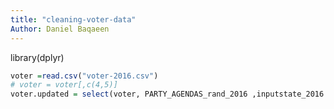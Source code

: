 ```yaml
---
title: "cleaning-voter-data"
Author: Daniel Baqaeen 
---
```


library(dplyr)
```r
voter =read.csv("voter-2016.csv")
# voter = voter[,c(4,5)]
voter.updated = select(voter, PARTY_AGENDAS_rand_2016 ,inputstate_2016 ,votemeth16_2016, presvote16post_2016, vote_for_against_2016, accurately_counted_2016, accurately_counted2_2016, obamaapp_2016, fav_trump_2016, PARTY_AGENDAS_D2_2016, PARTY_AGENDAS_D4_2016, PARTY_AGENDAS_D5_2016, PARTY_AGENDAS_D6_2016, PARTY_AGENDAS_D7_2016, PARTY_AGENDAS_D8_2016, PARTY_AGENDAS_D10_2016, PARTY_AGENDAS_R2_2016, PARTY_AGENDAS_R2_2016, PARTY_AGENDAS_R5_2016, PARTY_AGENDAS_R6_2016, PARTY_AGENDAS_R7_2016, PARTY_AGENDAS_R8_2016, PARTY_AGENDAS_R10_2016, RIGGED_SYSTEM_1_2016, RIGGED_SYSTEM_2_2016, RIGGED_SYSTEM_3_2016, RIGGED_SYSTEM_4_2016, track_2016, econtrend_2016, wealth_2016, trust_people_2016, imiss_a_2016, imiss_c_2016, imiss_d_2016, imiss_e_2016, imiss_g_2016, imiss_h_2016, imiss_j_2016, imiss_l_2016, imiss_q_2016, imiss_r_2016, imiss_t_2016, imiss_x_2016, imiss_y_2016, immi_contribution_2016, abortview3_2016, gaymar_2016, police_threat_2016, envwarm_2016, taxdoug_2016, amdiverse_2016, race_2016, gunown_2016, educ_2016, employ_2016, faminc_2016, pid3_2016, pid7_2016, ideo5_2016, pew_religimp_2016 )
```

